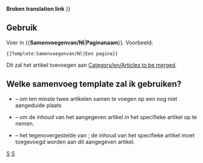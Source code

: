 <noinclude>'''Broken translation link'''{{en/-}}</noinclude>
{{ambox
| type  = move
| image = mergefrom.png
| text  =  {{#IF: {{{1|}}} |Er wordt voorgesteld dat dit artikel of deze sectie wordt <span class="plainlinks">[http://en.wikipedia.org/wiki/Wikipedia:Merging samengevoegd]</span> met<!--
                            --> ''[[Main/en/{{NAMESPACE}}:{{{1}}}|{{{1}}}]]''. ([[Main/en/{{NAMESPACE}} talk:{{{1}}}|Discussie]]) | er is geen paginanaam aangegeven, bewerk dit of verwijder deze template
}} }}<includeonly>{{{2|[[Category:en/Articles to be merged|{{PAGENAME}}]]}}}</includeonly><noinclude>

==Gebruik==
Voer in <nowiki>{{</nowiki>'''Samenvoegenvan/Nl'''|'''Paginanaam'''<nowiki>}}</nowiki>. Voorbeeld:
<pre>{{Template:Samenvoegenvan/Nl|Een pagina}}</pre>
Dit zal het artikel toevoegen aan [[Category/en/Articles to be merged]].

== Welke samenvoeg template zal ik gebruiken? ==
* {{s|Samenvoegen/Nl}} &ndash; om ten minste twee artikelen samen te voegen op een nog niet aangeduide plaats
* {{s|Samenvoegenin/Nl}} &ndash; om de inhoud van het aangegeven artikel ''in'' het specifieke artikel op te nemen.
* {{s|Samenvoegenvan/Nl}} &ndash; het tegenovergestelde van {{s|Samenvoegenin/Nl}}; de inhoud van het specifieke artikel moet toegevoegd worden aan dit aangegeven artikel.

[[Category:nl/Sjablonen|S]][[Category:nl/Berichtenbox|S]]</noinclude>